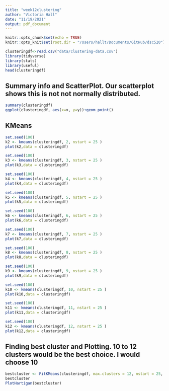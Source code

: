 ```yaml
---
title: "week12clustering"
author: "Victoria Hall"
date: "11/19/2021"
output: pdf_document
---
```


```r
knitr::opts_chunk$set(echo = TRUE)
knitr::opts_knit$set(root.dir = "/Users/hallt/Documents/GitHub/dsc520")
```


``` r
clusteringdf<-read.csv("data/clustering-data.csv")
library(tidyverse)
library(stats)
library(useful)
head(clusteringdf)
```

## Summary info and ScatterPlot. Our scatterplot shows this is not not normally distributed. 
```r
summary(clusteringdf)
ggplot(clusteringdf, aes(x=x, y=y))+geom_point()
```
## KMeans
```r
set.seed(100)
k2 <- kmeans(clusteringdf, 2, nstart = 25 )
plot(k2,data = clusteringdf)
```

```r
set.seed(100)
k3 <- kmeans(clusteringdf, 3, nstart = 25 )
plot(k3,data = clusteringdf)
```

```r
set.seed(100)
k4 <- kmeans(clusteringdf, 4, nstart = 25 )
plot(k4,data = clusteringdf)
```

```r
set.seed(100)
k5 <- kmeans(clusteringdf, 5, nstart = 25 )
plot(k5,data = clusteringdf)
```

```r
set.seed(100)
k6 <- kmeans(clusteringdf, 6, nstart = 25 )
plot(k6,data = clusteringdf)
```
```r
set.seed(100)
k7 <- kmeans(clusteringdf, 7, nstart = 25 )
plot(k7,data = clusteringdf)
```

```r
set.seed(100)
k8 <- kmeans(clusteringdf, 8, nstart = 25 )
plot(k8,data = clusteringdf)
```

```r
set.seed(100)
k9 <- kmeans(clusteringdf, 9, nstart = 25 )
plot(k9,data = clusteringdf)
```
```r
set.seed(100)
k10 <- kmeans(clusteringdf, 10, nstart = 25 )
plot(k10,data = clusteringdf)
```

```r
set.seed(100)
k11 <- kmeans(clusteringdf, 11, nstart = 25 )
plot(k11,data = clusteringdf)
```

```r
set.seed(100)
k12 <- kmeans(clusteringdf, 12, nstart = 25 )
plot(k12,data = clusteringdf)
```


## Finding best cluster and Plotting. 10 to 12 clusters would be the best choice. I would choose 10
```r
bestcluster <- FitKMeans(clusteringdf, max.clusters = 12, nstart = 25, seed = 100)
bestcluster
PlotHartigan(bestcluster)
```
